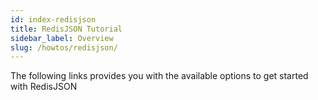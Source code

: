 ```yaml
---
id: index-redisjson
title: RedisJSON Tutorial
sidebar_label: Overview 
slug: /howtos/redisjson/
---
```





The following links provides you with the available options to get started with RedisJSON

<div class="row">

 <div class="col">
     <RedisCard 
        title="Getting Started with RedisJSON" 
        imgPath="redisinsight.png"
        description="Getting Started with RedisJSON" 
        preview="redisinsight.png"
        page="/howtos/redisjson/getting-started"
        />
</div>

  <div class="col">
    <RedisCard
        title="Import JSON data into Redis using Python"
        description="How to store and retrieve JSON document in Redis"
        page="/howtos/redisjson/storing-json-document"
        />
 </div>


  <div class="col">
    <RedisCard
        title="Import Nested JSON data into Redis using Python"
        description="How to store and retrieve Nested JSON document in Redis"
        page="/howtos/redisjson/storing-complex-json-document"
        />
 </div>
</div>

<div class="row">

 <div class="col">
    <RedisCard 
        title="Import JSON data into Redis using NodeJS" 
        description="How to store and retrieve JSON document in Redis using NodeJS" 
        page="/howtos/redisjson/using-nodejs"
        />
 </div>


 <div class="col">
    <RedisCard
        title="RedisJSON Cheatsheet"
        description="RedisJSON Cheatsheet"
        page="/howtos/redisjson/redisjson-cheatsheet"
        />
 </div>


</div>




